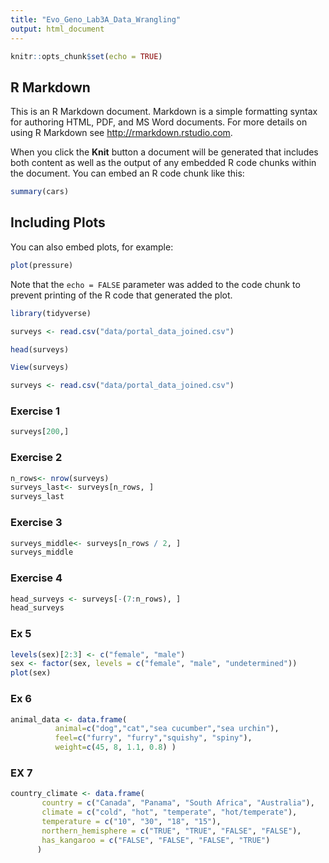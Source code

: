 ```yaml
---
title: "Evo_Geno_Lab3A_Data_Wrangling"
output: html_document
---
```


```r
knitr::opts_chunk$set(echo = TRUE)
```

## R Markdown

This is an R Markdown document. Markdown is a simple formatting syntax for authoring HTML, PDF, and MS Word documents. For more details on using R Markdown see <http://rmarkdown.rstudio.com>.

When you click the **Knit** button a document will be generated that includes both content as well as the output of any embedded R code chunks within the document. You can embed an R code chunk like this:

```r
summary(cars)
```

## Including Plots

You can also embed plots, for example:

```r
plot(pressure)
```

Note that the `echo = FALSE` parameter was added to the code chunk to prevent printing of the R code that generated the plot.

```r
library(tidyverse)
```

```r
surveys <- read.csv("data/portal_data_joined.csv")
```
```r
head(surveys)
```
```r
View(surveys)
```
```r
surveys <- read.csv("data/portal_data_joined.csv")
```

### Exercise 1
```r
surveys[200,]
```

### Exercise 2
```r
n_rows<- nrow(surveys)
surveys_last<- surveys[n_rows, ]
surveys_last
```

### Exercise 3
```r
surveys_middle<- surveys[n_rows / 2, ]
surveys_middle
```

### Exercise 4
```r
head_surveys <- surveys[-(7:n_rows), ]
head_surveys
```

### Ex 5
```r
levels(sex)[2:3] <- c("female", "male")
sex <- factor(sex, levels = c("female", "male", "undetermined"))
plot(sex)
```

### Ex 6
```r
animal_data <- data.frame(
          animal=c("dog","cat","sea cucumber","sea urchin"),
          feel=c("furry", "furry","squishy", "spiny"),
          weight=c(45, 8, 1.1, 0.8) )
```
### EX 7
```r
country_climate <- data.frame(
       country = c("Canada", "Panama", "South Africa", "Australia"),
       climate = c("cold", "hot", "temperate", "hot/temperate"),
       temperature = c("10", "30", "18", "15"),
       northern_hemisphere = c("TRUE", "TRUE", "FALSE", "FALSE"),
       has_kangaroo = c("FALSE", "FALSE", "FALSE", "TRUE")
      )

```



